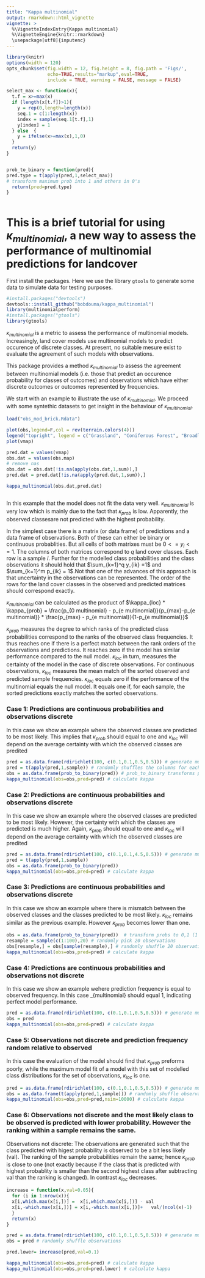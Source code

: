 ```yaml
---
title: "Kappa multinomial"
output: rmarkdown::html_vignette
vignette: >
  %\VignetteIndexEntry{Kappa multinomial}
  %\VignetteEngine{knitr::rmarkdown}
  \usepackage[utf8]{inputenc}
---
```

```r
library(knitr)
options(width = 120)
opts_chunk$set(fig.width = 12, fig.height = 8, fig.path = 'Figs/',
               echo=TRUE,results="markup",eval=TRUE,
               include = TRUE, warning = FALSE, message = FALSE)

select_max <- function(x){
  t.f = x>=max(x)
  if (length(x[t.f])>1){
    y = rep(0,length=length(x))
    seq.1 = c(1:length(x))
    index = sample(seq.1[t.f],1)
    y[index] = 1
  } else  {
    y = ifelse(x>=max(x),1,0)  
  }
  return(y)
}


prob_to_binary = function(pred){
pred.type = t(apply(pred,1,select_max)) 
# transform maximum prob into 1 and others in 0's
  return(pred=pred.type)
}  
  
```


# This is a brief tutorial for using $\kappa_{multinomial}$, a new way to assess the performance of multinomial predictions for landcover

First install the packages.  Here we use the library `gtools` to generate some data to simulate data for testing purposes.

```r
#install.packages("devtools")
devtools::install_github("bobdouma/kappa_multinomial")
library(multinomialperform)
#install.packages("gtools")
library(gtools)
```

$\kappa_{multinomial}$ is a metric to assess the performance of multinomial models. Increasingly, land cover models use multinomial models to predict occurence of discrete classes. At present, no suitable mesure exist to evaluate the agreement of such models with observations.

This package provides a method $\kappa_{multinomial}$ to assess the agreement between multinomial models (i.e. those that predict an occurence probability for classes of outcomes) and observations which have either discrete outcomes or outcomes represented by frequencies.

We start with an example to illustrate the use of $\kappa_{multinomial}$. We proceed with some syntethic datasets to get insight in the behaviour of $\kappa_{multinomial}$.



```r

load("obs_mod_brick.Rdata")

plot(obs,legend=F,col = rev(terrain.colors(4)))
legend("topright", legend = c("Grassland", "Coniferous Forest", "Broadleaf Forest", "Shrubland"), fill = rev(terrain.colors(4)))
plot(vmap)

pred.dat = values(vmap)
obs.dat = values(obs.map)
# remove nas
obs.dat = obs.dat[!is.na(apply(obs.dat,1,sum)),]
pred.dat = pred.dat[!is.na(apply(pred.dat,1,sum)),]

kappa_multinomial(obs.dat,pred.dat)



```

In this example that the model does not fit the data very well. $\kappa_{multinomial}$ is very low which is mainly due to the fact that $\kappa_{prob}$ is low. Apparently, the observed classesare not predicted with the highest probability. 

In the simplest case there is a matrix (or data frame) of predictions and a data frame of observations.  Both of these can either be binary or continuous probablities.  But all cells of both matrixes must be $0<=y_{i}<=1$.  The columns of both matrices correspond to $q$ land cover classes.  Each row is a sample $i$. Further for the modelled class probabilities and the class observations it should hold that $\sum_{k=1}^q y_{ik} =1$ and  $\sum_{k=1}^m p_{ik} = 1$.Not that one of the advances of this approach is that uncertainty in the observations can be represented.  The order of the rows for the land cover classes in the observed and predicted matrices should correspond exactly.    

$\kappa_{multinomial}$ can be calculated as the product of $\kappa_{loc} * \kappa_{prob} = \frac{p_{0 multinomial} - p_{e multinomial}}{p_{max}-p_{e multinomial}} * \frac{p_{max} - p_{e multinomial}}{1-p_{e multinomial}}$ 

$\kappa_{prob}$ measures the degree to which ranks of the predicted class probabilities correspond to the ranks of the observed class frequencies. It thus reaches one if there is a perfect match between the rank orders of the observations and predictions. It reaches zero if the model has similar performance compared to the null model. $\kappa_{loc}$ in turn, measures the certainty of the model in the case of discrete observations.  For continuous observations, $\kappa_{loc}$ measures the mean match of the sorted observed and predicted sample frequencies. $\kappa_{loc}$ equals zero if the performance of the multinomial equals the null model. It equals one if, for each sample, the sorted predictions exactly matches the sorted observations. 

### Case 1: Predictions are continuous probabilities and observations discrete

In this case we show an example where the observed classes are predicted to be most likely. This implies that $\kappa_{prob}$ should equal to one and $\kappa_{loc}$ will depend on the average certainty with which the observed classes are predited

```R
pred = as.data.frame(rdirichlet(100, c(0.1,0.1,0.5,0.5))) # generate multinomial probabilties with four classes
pred = t(apply(pred,1,sample)) # randomly shuffles the columns for each sample; otherwise only one class is most likely
obs = as.data.frame(prob_to_binary(pred)) # prob_to_binary transforms probabilities to discrete outcomes, 1 for the most probable class, 0's for the remaining classes 
kappa_multinomial(obs=obs,pred=pred) # calculate kappa
```


### Case 2: Predictions are continuous probabilities and observations discrete

In this case we show an example where the observed classes are predicted to be most likely. However, the certainty with which the classes are predicted is much higher. Again, $\kappa_{prob}$ should equal to one and $\kappa_{loc}$ will depend on the average certainty with which the observed classes are predited


```R
pred = as.data.frame(rdirichlet(100, c(0.1,0.1,4.5,0.5))) # generate multinomial probabilties with four classes
pred = t(apply(pred,1,sample))
obs = as.data.frame(prob_to_binary(pred))
kappa_multinomial(obs=obs,pred=pred) # calculate kappa
```


### Case 3: Predictions are continuous probabilities and observations discrete

In this case we show an example where there is mismatch between the observed classes and the classes predicted to be most likely. $\kappa_{loc}$ remains similar as the previous example. However $\kappa_{prob}$ becomes lower than one. 


```R
obs = as.data.frame(prob_to_binary(pred))  # transform probs to 0,1 (1 being the most likely)
resample = sample(c(1:100),20) # randomly pick 20 observations
obs[resample,] = obs[sample(resample),] # randomly shuffle 20 observations
kappa_multinomial(obs=obs,pred=pred) # calculate kappa
```


### Case 4: Predictions are continuous probabilities and observations not discrete

In this case we show an example wehere prediction frequency is equal to observed frequency. In this case \kappa_{multinomial} should equal 1, indicating perfect model performance.   

```R
pred = as.data.frame(rdirichlet(100, c(0.1,0.1,0.5,0.5))) # generate multinomial probabilties with four classes
obs = pred
kappa_multinomial(obs=obs,pred=pred) # calculate kappa
```

### Case 5: Observations not discrete and prediction frequency random relative to observed

In this case the evaluation of the model should find that $\kappa_{prob}$ preforms poorly, while the maximum model fit of a model with this set of modelled class distributions for the set of observations, $\kappa_{loc}$ is one.  

```R
pred = as.data.frame(rdirichlet(100, c(0.1,0.1,0.5,0.5))) # generate multinomial probabilties with four classes
obs = as.data.frame(t(apply(pred,1,sample))) # randomly shuffle observations
kappa_multinomial(obs=obs,pred=pred,nsim=10000) # calculate kappa
```

### Case 6: Observations not discrete and the most likely class to be observed is predicted with lower probability. However the ranking within a sample remains the same. 

Observations not discrete: The observations are generated such that the class predicted with higest probability is observed to be a bit less likely (val). The ranking of the sample probabilities remain the same; hence $\kappa_{prob}$ is close to one (not exactly because if the class that is predicted with highest probablity is smaller than the second highest class after subtracting val than the ranking is changed). In contrast $\kappa_{loc}$ decreases.


```R
increase = function(x,val=0.05){
  for (i in 1:nrow(x)){
  x[i,which.max(x[i,])] =  x[i,which.max(x[i,])] - val
  x[i,-which.max(x[i,])] = x[i,-which.max(x[i,])]+   val/(ncol(x)-1)
  }
  return(x)
}

pred = as.data.frame(rdirichlet(100, c(0.1,0.1,0.5,0.5))) # generate multinomial probabilties with four classes
obs = pred # randomly shuffle observations

pred.lower= increase(pred,val=0.1)

kappa_multinomial(obs=obs,pred=pred) # calculate kappa
kappa_multinomial(obs=obs,pred=pred.lower) # calculate kappa
```



